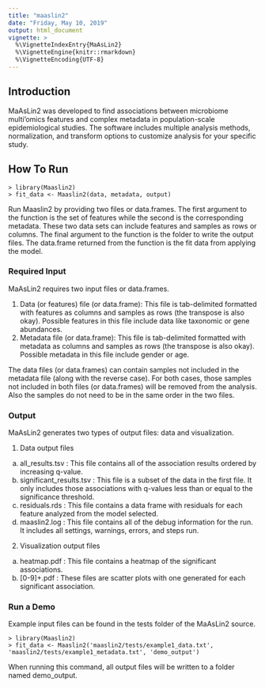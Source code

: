 ```yaml
---
title: "maaslin2"
date: "Friday, May 10, 2019"
output: html_document
vignette: >
  %\VignetteIndexEntry{MaAsLin2}
  %\VignetteEngine{knitr::rmarkdown}
  %\VignetteEncoding{UTF-8}
---
```


## Introduction

MaAsLin2 was developed to find associations between microbiome multi'omics features and complex metadata in population-scale epidemiological studies. The software includes multiple analysis methods, normalization, and transform options to customize analysis for your specific study.

## How To Run

```
> library(Maaslin2)
> fit_data <- Maaslin2(data, metadata, output)
```

Run Maaslin2 by providing two files or data.frames. The first argument to the function is the set of features while the second is the corresponding
metadata. These two data sets can include features and samples as rows or columns. The final argument to the function is the folder to write the output files.
The data.frame returned from the function is the fit data from applying the model.


### Required Input

MaAsLin2 requires two input files or data.frames.

1. Data (or features) file (or data.frame): This file is tab-delimited formatted with features as columns and samples as rows (the transpose is also okay). Possible features in this file include data like taxonomic or gene abundances.
2. Metadata file (or data.frame): This file is tab-delimited formatted with metadata as columns and samples as rows (the transpose is also okay). Possible metadata in this file include gender or age.

The data files (or data.frames) can contain samples not included in the metadata file (along with the reverse case). For both cases, those samples not included in both files (or data.frames) will be removed from the analysis. Also the samples do not need to be in the same order in the two files.

### Output

MaAsLin2 generates two types of output files: data and visualization.

1. Data output files
  a. all_results.tsv : This file contains all of the association results ordered by increasing q-value.
  b. significant_results.tsv : This file is a subset of the data in the first file. It only includes those associations with q-values less than or equal to the significance threshold.
  c. residuals.rds : This file contains a data frame with residuals for each feature analyzed from the model selected.
  d. maaslin2.log : This file contains all of the debug information for the run. It includes all settings, warnings, errors, and steps run.

2. Visualization output files
  a. heatmap.pdf : This file contains a heatmap of the significant associations.
  b. [0-9]+.pdf : These files are scatter plots with one generated for each significant association.

### Run a Demo

Example input files can be found in the tests folder of the MaAsLin2 source.

```
> library(Maaslin2)
> fit_data <- Maaslin2('maaslin2/tests/example1_data.txt', 'maaslin2/tests/example1_metadata.txt', 'demo_output')
```

When running this command, all output files will be written to a folder named demo_output.


